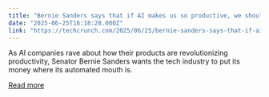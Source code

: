 ```yaml
---
title: "Bernie Sanders says that if AI makes us so productive, we should get a 4-day workweek"
date: "2025-06-25T16:18:28.000Z"
link: "https://techcrunch.com/2025/06/25/bernie-sanders-says-that-if-ai-makes-us-so-productive-we-should-get-a-4-day-work-week/"
---
```


As AI companies rave about how their products are revolutionizing productivity, Senator Bernie Sanders wants the tech industry to put its money where its automated mouth is.

[Read more](https://techcrunch.com/2025/06/25/bernie-sanders-says-that-if-ai-makes-us-so-productive-we-should-get-a-4-day-work-week/)
